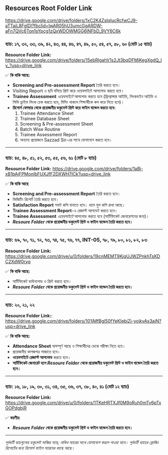 ## **Resources Root Folder Link**

https://drive.google.com/drive/folders/1xC2K4ZsIqIucRcfwCJ9-aTTajL8FglDl?fbclid=IwAR05hU3umcGgARDW-aFn7QVc6Ton1sYpcg1zQxWDOWMGG6lNFbD_9VY6C6k


### ব্যাচ: ১৭, ৩২, ৩৩, ৩৯, ৪২, ৪৩, ৪৪, ৪৬, ৪৭, ৪৯, ৫০, ৫৪, ৫৭, ৫৮, ৬০ (মোট ১৫ ব্যাচ)

**Resource Folder Link:** https://drive.google.com/drive/folders/15ebRlgahV1s2Jt3bqDFMiKegXgdQ_Iy_?usp=drive_link

✅ **কি বাকি আছে:**

- **Screening and Pre-assessment Report** তৈরি করতে হবে।
- Visiting Report এ ছবি বসিয়ে প্রিন্ট করে ওয়েবসাইটে আপলোড করতে হবে। 
- **Trainee Assessment** _ওয়েবসাইটে_ আপলোড করতে হবে (ফ্রিল্যান্সার আইডি, লিংকডইন আইডি ও সিভি ড্রাইভ লিংক চেক করতে হবে, মিসিং থাকলে শিক্ষার্থীকে কল করে নিতে হবে)।
- **রিসোর্স ফোল্ডার থেকে প্রয়োজনীয় ডকুমেন্ট প্রিন্ট করে ফাইল বান্ডেল করতে হবে:**
  1. Trainee Attendance Sheet
  2. Trainee Database Sheet
  3. Screening & Pre-assessment Sheet
  4. Batch Wise Routine
  5. Trainee Assessment Report
  6. অন্যান্য প্রয়োজনে Sazzad Sir-এর সাথে যোগাযোগ করতে হবে।

---

### ব্যাচ: ৪৫, ৪৮, ৫১, ৫২, ৫৩, ৫৫, ৫৬, ৬১ (মোট ৮ ব্যাচ)

**Resource Folder Link:** https://drive.google.com/drive/folders/1aBj-xB1bAjFPMonIbFUXJfF2DXWH7ICk?usp=drive_link

✅ **কি বাকি আছে**

- **Screening and Pre-assessment Report** তৈরি করতে হবে।
- ভিজিটিং রিপোর্ট তৈরি করতে হবে। 
- **Satisfaction Report** সফট কপি বানাতে হবে। খামে মুল কপি রাখা আছে।
- **Trainee Assessment Report**-এ রেজাল্ট আপডেট করতে হবে।
- **Trainee Assessment** _ওয়েবসাইটে_ আপলোড করতে হবে (সার্টিফিকেট জেনারেশনের জন্য)।
- **_Resoure Folder_ থেকে প্রয়োজনীয় ডকুমেন্ট প্রিন্ট ও ফাইল বান্ডেল তৈরি করতে হবে।**

---

### ব্যাচ: ৬৯, ৭০, ৭১, ৭২, ৭৩, ৭৪, ৭৫, ৭৬, ৭৭, INT-05, ৭৮, ৭৯, ৮০, ৮১, ৮২, ৮৩

**Resource Folder Link:** https://drive.google.com/drive/u/0/folders/19cnMEMT9KjqUJWZPnkhTsKDC2XdW0ryq

✅ **কি বাকি আছে:**

- সার্টিফিকেট ডাউনলোড ও প্রিন্ট করতে হবে।
- **_Resoure Folder_ থেকে প্রয়োজনীয় ডকুমেন্ট প্রিন্ট ও ফাইল বান্ডেল তৈরি করতে হবে।**

---

### ব্যাচ: ২০, ২১, ২২

**Resource Folder Link:**: https://drive.google.com/drive/folders/101jMfBgl50fYeKIebiZj-yojkvAs3ajN?usp=drive_link

✅ **কি বাকি আছে:**

- **Attendance Sheet** অসম্পূর্ণ আছে ও শিক্ষার্থীদের ডেকে পরীক্ষা নিতে হবে।
- প্রয়োজনীয় কাগজপত্র সাজাতে হবে।
- **ওয়েবসাইটে রেজাল্ট আপলোড** করতে হবে।
- **সার্টিফিকেট জেনারেট হলে _Resoure Folder_ থেকে প্রয়োজনীয় ডকুমেন্ট প্রিন্ট ও ফাইল বান্ডেল তৈরি করতে হবে।**

---

### ব্যাচ: ১৬, ১৮, ১৯, ৩০, ৩১, ৩৪, ৩৫, ৩৬, ৩৭, ৩৮, ৪০, ৪১ (মোট ১২ ব্যাচ)

**Resource Folder Link:** https://drive.google.com/drive/u/0/folders/1TKeHRTXJf0M9oRuh0mTv6pTxGOPdgbjR

✅ **করণীয়:**

- **_Resoure Folder_ থেকে প্রয়োজনীয় ডকুমেন্ট প্রিন্ট ও ফাইল বান্ডেল তৈরি করতে হবে।**

---

_পূর্ববর্তী ব্যাচগুলোর ডকুমেন্ট সাব্বির স্যার, নাকিব স্যারের সাথে যোগাযোগ করলে পাওয়া যাবে। পূর্ববর্তী ব্যাচের ক্লোজিং রিপোর্টের জন্য রিসোর্স ফাইল স্যারদের কাছে আছে।_
